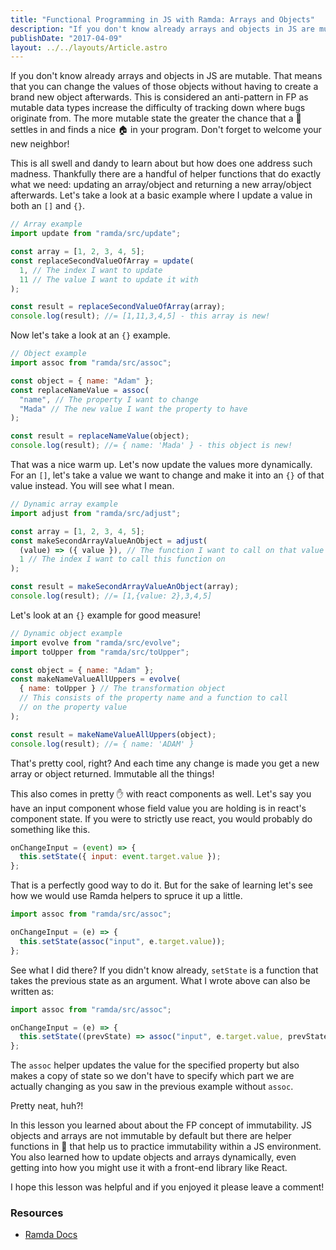 ```yaml
---
title: "Functional Programming in JS with Ramda: Arrays and Objects"
description: "If you don't know already arrays and objects in JS are mutable. That means that you can change the values of those objects without having…"
publishDate: "2017-04-09"
layout: ../../layouts/Article.astro
---
```


If you don't know already arrays and objects in JS are mutable. That means that you can change the values of those objects without having to create a brand new object afterwards. This is considered an anti-pattern in FP as mutable data types increase the difficulty of tracking down where bugs originate from. The more mutable state the greater the chance that a 🐛settles in and finds a nice 🏠 in your program. Don't forget to welcome your new neighbor!

This is all swell and dandy to learn about but how does one address such madness. Thankfully there are a handful of helper functions that do exactly what we need: updating an array/object and returning a new array/object afterwards. Let's take a look at a basic example where I update a value in both an `[]` and `{}`.

```javascript
// Array example
import update from "ramda/src/update";

const array = [1, 2, 3, 4, 5];
const replaceSecondValueOfArray = update(
  1, // The index I want to update
  11 // The value I want to update it with
);

const result = replaceSecondValueOfArray(array);
console.log(result); //= [1,11,3,4,5] - this array is new!
```

Now let's take a look at an `{}` example.

```javascript
// Object example
import assoc from "ramda/src/assoc";

const object = { name: "Adam" };
const replaceNameValue = assoc(
  "name", // The property I want to change
  "Mada" // The new value I want the property to have
);

const result = replaceNameValue(object);
console.log(result); //= { name: 'Mada' } - this object is new!
```

That was a nice warm up. Let's now update the values more dynamically. For an `[]`, let's take a value we want to change and make it into an `{}` of that value instead. You will see what I mean.

```javascript
// Dynamic array example
import adjust from "ramda/src/adjust";

const array = [1, 2, 3, 4, 5];
const makeSecondArrayValueAnObject = adjust(
  (value) => ({ value }), // The function I want to call on that value
  1 // The index I want to call this function on
);

const result = makeSecondArrayValueAnObject(array);
console.log(result); //= [1,{value: 2},3,4,5]
```

Let's look at an `{}` example for good measure!

```javascript
// Dynamic object example
import evolve from "ramda/src/evolve";
import toUpper from "ramda/src/toUpper";

const object = { name: "Adam" };
const makeNameValueAllUppers = evolve(
  { name: toUpper } // The transformation object
  // This consists of the property name and a function to call
  // on the property value
);

const result = makeNameValueAllUppers(object);
console.log(result); //= { name: 'ADAM' }
```

That's pretty cool, right? And each time any change is made you get a new array or object returned. Immutable all the things!

This also comes in pretty ✋ with react components as well. Let's say you have an input component whose field value you are holding is in react's component state. If you were to strictly use react, you would probably do something like this.

```javascript
onChangeInput = (event) => {
  this.setState({ input: event.target.value });
};
```

That is a perfectly good way to do it. But for the sake of learning let's see how we would use Ramda helpers to spruce it up a little.

```javascript
import assoc from "ramda/src/assoc";

onChangeInput = (e) => {
  this.setState(assoc("input", e.target.value));
};
```

See what I did there? If you didn't know already, `setState` is a function that takes the previous state as an argument. What I wrote above can also be written as:

```javascript
import assoc from "ramda/src/assoc";

onChangeInput = (e) => {
  this.setState((prevState) => assoc("input", e.target.value, prevState));
};
```

The `assoc` helper updates the value for the specified property but also makes a copy of state so we don't have to specify which part we are actually changing as you saw in the previous example without `assoc`.

Pretty neat, huh?!

In this lesson you learned about about the FP concept of immutability. JS objects and arrays are not immutable by default but there are helper functions in 🐏 that help us to practice immutability within a JS environment. You also learned how to update objects and arrays dynamically, even getting into how you might use it with a front-end library like React.

I hope this lesson was helpful and if you enjoyed it please leave a comment!

### Resources

- [Ramda Docs](http://ramdajs.com/docs/)
